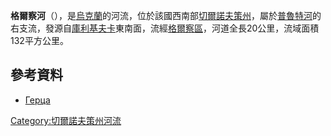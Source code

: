 '''格爾察河'''（{{lang-uk|Герца}}），是[[烏克蘭|烏克蘭]]的河流，位於該國西南部[[切爾諾夫策州|切爾諾夫策州]]，屬於[[普魯特河|普魯特河]]的右支流，發源自[[庫利基夫卡_(格爾察區)|庫利基夫卡]]東南面，流經[[格爾察區|格爾察區]]，河道全長20公里，流域面積132平方公里。

==參考資料==
* [https://web.archive.org/web/20131005022808/http://do.gendocs.ru/docs/index-29520.html?page=29 Герца]

{{DEFAULTSORT:Герца (річка)}}
[[Category:切爾諾夫策州河流|Category:切爾諾夫策州河流]]


{{Ukraine-river-stub}}